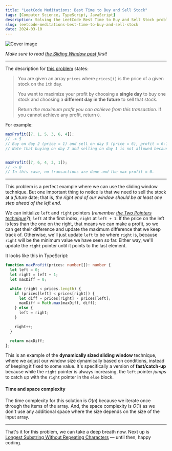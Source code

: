 ```yaml
---
title: "LeetCode Meditations: Best Time to Buy and Sell Stock"
tags: [Computer Science, TypeScript, JavaScript]
description: Solving the LeetCode Best Time to Buy and Sell Stock problem.
slug: leetcode-meditations-best-time-to-buy-and-sell-stock
date: 2024-03-10
---
```


![Cover image](https://raw.githubusercontent.com/rivea0/leetcode-meditations-assets/main/src/2024-03-10/14-lm.png)

_Make sure to read [the Sliding Window post](https://rivea0.github.io/blog/leetcode-meditations-chapter-3-sliding-window) first!_

---

The description for [this problem](https://leetcode.com/problems/best-time-to-buy-and-sell-stock) states:

> You are given an array `prices` where `prices[i]` is the price of a given stock on the `ith` day.
> 
> You want to maximize your profit by choosing a **single day** to buy one stock and choosing a **different day in the future** to sell that stock.
>
> Return _the maximum profit you can achieve from this transaction_. If you cannot achieve any profit, return `0`.

For example:

```ts
maxProfit([7, 1, 5, 3, 6, 4]);
// -> 5
// Buy on day 2 (price = 1) and sell on day 5 (price = 6), profit = 6-1 = 5.
// Note that buying on day 2 and selling on day 1 is not allowed because you must buy before you sell.


maxProfit([7, 6, 4, 3, 1]);
// -> 0
// In this case, no transactions are done and the max profit = 0.
```

---

This problem is a perfect example where we can use the sliding window technique. But one important thing to notice is that we need to sell the stock at a _future_ date; that is, _the right end of our window should be at least one step ahead of the left end_.

We can initialize `left` and `right` pointers (_remember [the Two Pointers technique](https://rivea0.github.io/blog/leetcode-meditations-chapter-2-two-pointers)?_); `left` at the first index, `right` at `left + 1`. If the price on the left is less than the one on the right, that means we can make a profit, so we can get their difference and update the maximum difference that we keep track of. Otherwise, we'll just update `left` to be where `right` is, because `right` will be the minimum value we have seen so far. Either way, we'll update the `right` pointer until it points to the last element.

It looks like this in TypeScript:

```ts
function maxProfit(prices: number[]): number {
  let left = 0;
  let right = left + 1;
  let maxDiff = 0;

  while (right < prices.length) {
    if (prices[left] < prices[right]) {
      let diff = prices[right] - prices[left];
      maxDiff = Math.max(maxDiff, diff);
    } else {
      left = right;
    }

    right++;
  }

  return maxDiff;
};
```

This is an example of the **dynamically sized sliding window** technique, where we adjust our window size dynamically based on conditions, instead of keeping it fixed to some value. It's specifically a version of **fast/catch-up** because while the `right` pointer is always increasing, the `left` pointer _jumps_ to catch up with the `right` pointer in the `else` block.

#### Time and space complexity

The time complexity for this solution is $O(n)$ because we iterate once through the items of the array. And, the space complexity is $O(1)$ as we don't use any additional space where the size depends on the size of the input array.

---

That's it for this problem, we can take a deep breath now. Next up is [Longest Substring Without Repeating Characters](https://leetcode.com/problems/longest-substring-without-repeating-characters) — until then, happy coding.
